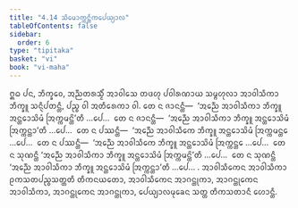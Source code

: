 ```yaml
---
title: "4.14 ᩈᩦᨾᩮᩣᨠ᩠ᨠᨶ᩠ᨲᩥᨠᨸᩮᨿ᩠ᨿᩣᩃ"
tableOfContents: false
sidebar:
  order: 6
type: "tipitaka"
basket: "vi"
book: "vi-maha"
---
```



<DynamicBreadcrumb />

<Division number="227" book="vi-maha">

<Paragraph number="1047" book="vi-maha">
ᩍᨵ ᨸᨶ, ᨽᩥᨠ᩠ᨡᩅᩮ, ᩋᨬ᩠ᨬᨲᩁᩈ᩠ᨾᩥᩴ ᩋᩣᩅᩤᩈᩮ ᨲᨴᩉᩩ ᨸᩅᩤᩁᨱᩣᨿ ᩈᨾ᩠ᨻᩉᩩᩃᩣ ᩋᩣᩅᩤᩈᩥᨠᩣ ᨽᩥᨠ᩠ᨡᩪ ᩈᨶ᩠ᨶᩥᨸᨲᨶ᩠ᨲᩥ, ᨸᨬ᩠ᨧ ᩅᩤ ᩋᨲᩥᩁᩮᨠᩣ ᩅᩤ. ᨲᩮ ᨶ ᨩᩣᨶᨶ᩠ᨲᩥ—  ‘ᩋᨬ᩠ᨬᩮ ᩋᩣᩅᩤᩈᩥᨠᩣ ᨽᩥᨠ᩠ᨡᩪ ᩋᨶ᩠ᨲᩮᩣᩈᩦᨾᩴ ᩒᨠ᩠ᨠᨾᨶ᩠ᨲᩦ’ᨲᩥ …ᨸᩮ…  ᨲᩮ ᨶ ᨩᩣᨶᨶ᩠ᨲᩥ—  ‘ᩋᨬ᩠ᨬᩮ ᩋᩣᩅᩤᩈᩥᨠᩣ ᨽᩥᨠ᩠ᨡᩪ ᩋᨶ᩠ᨲᩮᩣᩈᩦᨾᩴ ᩒᨠ᩠ᨠᨶ᩠ᨲᩣ’ᨲᩥ …ᨸᩮ…  ᨲᩮ ᨶ ᨸᩔᨶ᩠ᨲᩥ—  ‘ᩋᨬ᩠ᨬᩮ ᩋᩣᩅᩤᩈᩥᨠᩮ ᨽᩥᨠ᩠ᨡᩪ ᩋᨶ᩠ᨲᩮᩣᩈᩦᨾᩴ ᩒᨠ᩠ᨠᨾᨶ᩠ᨲᩮ …ᨸᩮ…  ᨲᩮ ᨶ ᨸᩔᨶ᩠ᨲᩥ—  ‘ᩋᨬ᩠ᨬᩮ ᩋᩣᩅᩤᩈᩥᨠᩮ ᨽᩥᨠ᩠ᨡᩪ ᩋᨶ᩠ᨲᩮᩣᩈᩦᨾᩴ ᩒᨠ᩠ᨠᨶ᩠ᨲᩮ …ᨸᩮ…  ᨲᩮ ᨶ ᩈᩩᨱᨶ᩠ᨲᩥ ‘ᩋᨬ᩠ᨬᩮ ᩋᩣᩅᩤᩈᩥᨠᩣ ᨽᩥᨠ᩠ᨡᩪ ᩋᨶ᩠ᨲᩮᩣᩈᩦᨾᩴ ᩒᨠ᩠ᨠᨾᨶ᩠ᨲᩦ’ᨲᩥ …ᨸᩮ…  ᨲᩮ ᨶ ᩈᩩᨱᨶ᩠ᨲᩥ ‘ᩋᨬ᩠ᨬᩮ ᩋᩣᩅᩤᩈᩥᨠᩣ ᨽᩥᨠ᩠ᨡᩪ ᩋᨶ᩠ᨲᩮᩣᩈᩦᨾᩴ ᩒᨠ᩠ᨠᨶ᩠ᨲᩣ’ᨲᩥ …ᨸᩮ… .
</Paragraph>

<Paragraph number="1048" book="vi-maha">
ᩋᩣᩅᩤᩈᩥᨠᩮᨶ ᩋᩣᩅᩤᩈᩥᨠᩣ ᩑᨠᩈᨲᨸᨬ᩠ᨧᩈᨲ᩠ᨲᨲᩥ ᨲᩥᨠᨶᨿᨲᩮᩣ, ᩋᩣᩅᩤᩈᩥᨠᩮᨶ ᩋᩣᨣᨶ᩠ᨲᩩᨠᩣ, ᩋᩣᨣᨶ᩠ᨲᩩᨠᩮᨶ ᩋᩣᩅᩤᩈᩥᨠᩣ, ᩋᩣᨣᨶ᩠ᨲᩩᨠᩮᨶ ᩋᩣᨣᨶ᩠ᨲᩩᨠᩣ, ᨸᩮᨿ᩠ᨿᩣᩃᨾᩩᨡᩮᨶ ᩈᨲ᩠ᨲ ᨲᩥᨠᩈᨲᩣᨶᩥ ᩉᩮᩣᨶ᩠ᨲᩥ.
</Paragraph>
</Division>